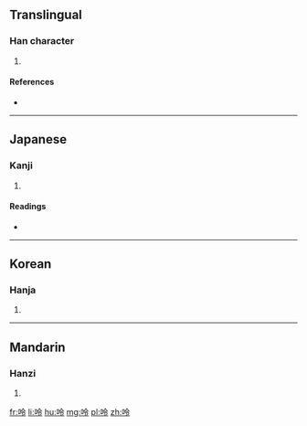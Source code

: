 ==Translingual==

===Han character===
{{Han char|rn=30|rad=口|as=05|sn=8|four=6803<sub>7</sub>|canj=口人戈戈 (ROII)|ids=⿰[[口]][[令]]}}

# {{defn|Han|sort=口05}}

====References====
* {{Han ref|kx=0181.290|dkj=03434|dj=0399.320|hdz=10606.020|uh=5464|ud=21604|bh=CBEF|bd=52207}}

----

==Japanese==

===Kanji===
{{ja-kanji|grade=|rs=口05}}

# {{defn|lang=ja|sort=口05}}

====Readings====
* {{ja-readings|on=[[れい]] (rei), [[りょう]] (ryō)|kun=[[ささやき]] (sasayaki)}}

----

==Korean==

===Hanja===
{{ko-hanja|hangeul=령|rv=ryeong|mr=ryŏng}}

# {{defn|lang=ko|sort=口05}}

----

==Mandarin==

===Hanzi===
{{cmn-hanzi|pin=[[lǐng]] ([[ling3]]), [[rán]] ([[ran2]])|wg=ling<sup>3</sup>, jan<sup>2</sup>}}

# {{defn|lang=cmn|sort=口05}}

[[fr:呤]]
[[li:呤]]
[[hu:呤]]
[[mg:呤]]
[[pl:呤]]
[[zh:呤]]